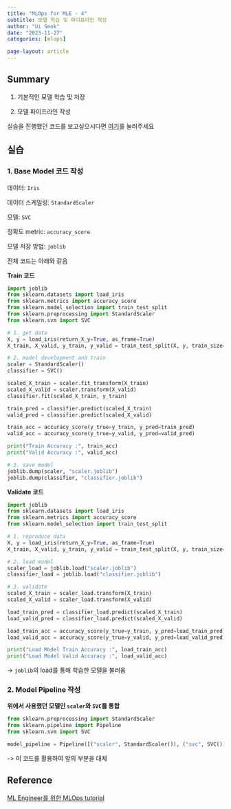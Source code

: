 ```yaml
---
title: "MLOps for MLE - 4"
subtitle: 모델 학습 및 파이프라인 작성
author: "Ui Seok"
date: "2023-11-27"
categories: [mlops]

page-layout: article
---
```


## Summary

1. 기본적인 모델 학습 및 저장

2. 모델 파이프라인 작성

::: {.callout-note}
실습을 진행했던 코드를 보고싶으시다면 [여기](https://github.com/Ui-Seok/mlops-tutorial)를 눌러주세요
:::


## 실습

### 1. Base Model 코드 작성

데이터: `Iris`

데이터 스케일링: `StandardScaler`

모델: `SVC`

정확도 metric: `accuracy_score`

모델 저장 방법: `joblib`

전체 코드는 아래와 같음

__Train 코드__

``` python 
import joblib
from sklearn.datasets import load_iris
from sklearn.metrics import accuracy_score
from sklearn.model_selection import train_test_split
from sklearn.preprocessing import StandardScaler
from sklearn.svm import SVC

# 1. get data
X, y = load_iris(return_X_y=True, as_frame=True)
X_train, X_valid, y_train, y_valid = train_test_split(X, y, train_size=0.8, random_state=2022)

# 2. model development and train
scaler = StandardScaler()
classifier = SVC()

scaled_X_train = scaler.fit_transform(X_train)
scaled_X_valid = scaler.transform(X_valid)
classifier.fit(scaled_X_train, y_train)

train_pred = classifier.predict(scaled_X_train)
valid_pred = classifier.predict(scaled_X_valid)

train_acc = accuracy_score(y_true=y_train, y_pred=train_pred)
valid_acc = accuracy_score(y_true=y_valid, y_pred=valid_pred)

print("Train Accuracy :", train_acc)
print("Valid Accuracy :", valid_acc)

# 3. save model
joblib.dump(scaler, "scaler.joblib")
joblib.dump(classifier, "classifier.joblib")

```

__Validate 코드__

``` python
import joblib
from sklearn.datasets import load_iris
from sklearn.metrics import accuracy_score
from sklearn.model_selection import train_test_split

# 1. reproduce data
X, y = load_iris(return_X_y=True, as_frame=True)
X_train, X_valid, y_train, y_valid = train_test_split(X, y, train_size=0.8, random_state=2022)

# 2. load model
scaler_load = joblib.load("scaler.joblib")
classifier_load = joblib.load("classifier.joblib")

# 3. validate
scaled_X_train = scaler_load.transform(X_train)
scaled_X_valid = scaler_load.transform(X_valid)

load_train_pred = classifier_load.predict(scaled_X_train)
load_valid_pred = classifier_load.predict(scaled_X_valid)

load_train_acc = accuracy_score(y_true=y_train, y_pred=load_train_pred)
load_valid_acc = accuracy_score(y_true=y_valid, y_pred=load_valid_pred)

print("Load Model Train Accuracy :", load_train_acc)
print("Load Model Valid Accuracy :", load_valid_acc)

```

-> `joblib`의 load를 통해 학습한 모델을 불러옴


### 2. Model Pipeline 작성

__위에서 사용했던 모델인 `scaler`와 `SVC`를 통합__

``` python
from sklearn.preprocessing import StandardScaler
from sklearn.pipeline import Pipeline
from sklearn.svm import SVC

model_pipeline = Pipeline([("scaler", StandardScaler()), ("svc", SVC())])

```

-> 이 코드를 활용하여 앞의 부분을 대체


## Reference

[ML Engineer를 위한 MLOps tutorial](https://mlops-for-mle.github.io/tutorial/)